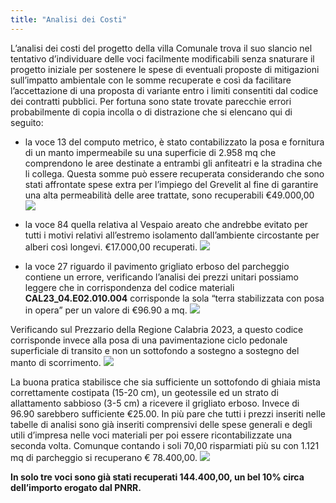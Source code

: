 ```yaml
---
title: "Analisi dei Costi"
---
```


L'analisi dei costi del progetto della villa Comunale trova il suo slancio nel tentativo d'individuare delle voci facilmente modificabili senza snaturare il progetto iniziale per sostenere le spese di eventuali proposte di mitigazioni sull'impatto ambientale con le somme recuperate e così da facilitare l'accettazione di una proposta di variante entro i limiti consentiti dal codice dei contratti pubblici.
Per fortuna sono state trovate parecchie errori probabilmente di copia incolla o di distrazione che si elencano qui di seguito:

- la voce 13 del computo metrico, è stato contabilizzato la posa e fornitura di un manto impermeabile su una superficie di 2.958 mq che comprendono le aree destinate a entrambi gli anfiteatri e la stradina che li collega. Questa somme può essere recuperata considerando che sono stati affrontate spese extra per l'impiego del Grevelit al fine di garantire una alta permeabilità delle aree trattate, sono recuperabili €49.000,00
![](/assets/img/villa/AC_01_Manto%20impermeabile.jpg)

- la voce 84 quella relativa al Vespaio areato che andrebbe evitato per tutti i motivi relativi all'estremo isolamento dall'ambiente circostante per alberi così longevi. €17.000,00 recuperati.
![](/assets/img/villa/AC_02_Vespaio%20areato.jpg)

- la voce 27 riguardo il pavimento grigliato erboso del parcheggio contiene un errore, verificando l'analisi dei prezzi unitari possiamo leggere che in corrispondenza del codice materiali **CAL23_04.E02.010.004** corrisponde la sola "terra stabilizzata con posa in opera" per un valore di €96.90 a mq.
![](/assets/img/villa/AC_04_pavgrigerb.jpg)

Verificando sul Prezzario della Regione Calabria 2023, a questo codice corrisponde invece alla posa di una pavimentazione ciclo pedonale superficiale di transito e non un sottofondo a sostegno a sostegno del manto di scorrimento.
![](/assets/img/villa/AC_05_PrezzaRC.jpg)

La buona pratica stabilisce che sia sufficiente un sottofondo di ghiaia mista correttamente costipata (15-20 cm), un geotessile ed un strato di allattamento sabbioso (3-5 cm) a ricevere il grigliato erboso. Invece di 96.90 sarebbero sufficiente €25.00. In più pare che tutti i prezzi inseriti nelle tabelle di analisi sono già inseriti comprensivi delle spese generali e degli utili d'impresa nelle voci materiali per poi essere ricontabilizzate una seconda volta. Comunque contando i soli 70,00 risparmiati più su con 1.121 mq di parcheggio si recuperano € 78.400,00.
![](/assets/img/villa/AC_03_parcheggio.jpg)

**In solo tre voci sono già stati recuperati 144.400,00, un bel 10% circa dell'importo erogato dal PNRR.**